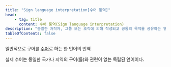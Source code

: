 ```yaml
---
title: "Sign language interpretation[수어 통역]"
head:
    - tag: title
      content: 수어 통역(Sign language interpretation)
description: "동일한 저작자, 그룹 또는 조직에 의해 작성되고 공통의 목적을 공유하는 웹 페이지의 모음"
tableOfContents: false
---
```



일반적으로 구어를 [수어](./sign-language "의미를 전달하기 위해 손과 팔, 얼굴표정 또는 몸의 자세를 조합한 움직임을 사용하여 표현하는 언어")로 하는 한 언어의 번역

<Aside title="참고">
실제 수어는 동일한 국가나 지역의 구어(들)와 관련이 없는 독립된 언어이다.
</Aside>
